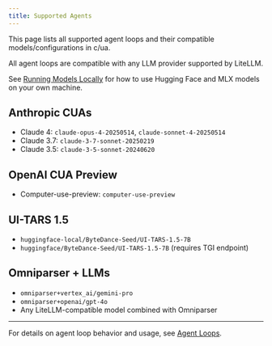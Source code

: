 ```yaml
---
title: Supported Agents
---
```


This page lists all supported agent loops and their compatible models/configurations in c/ua.

All agent loops are compatible with any LLM provider supported by LiteLLM.

See [Running Models Locally](./local-models) for how to use Hugging Face and MLX models on your own machine.

## Anthropic CUAs

- Claude 4: `claude-opus-4-20250514`, `claude-sonnet-4-20250514`
- Claude 3.7: `claude-3-7-sonnet-20250219`
- Claude 3.5: `claude-3-5-sonnet-20240620`

## OpenAI CUA Preview

- Computer-use-preview: `computer-use-preview`

## UI-TARS 1.5

- `huggingface-local/ByteDance-Seed/UI-TARS-1.5-7B`
- `huggingface/ByteDance-Seed/UI-TARS-1.5-7B` (requires TGI endpoint)

## Omniparser + LLMs

- `omniparser+vertex_ai/gemini-pro`
- `omniparser+openai/gpt-4o`
- Any LiteLLM-compatible model combined with Omniparser

---

For details on agent loop behavior and usage, see [Agent Loops](./agent-loops).
